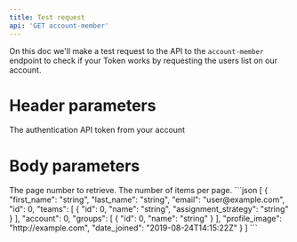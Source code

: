```yaml
---
title: Test request
api: 'GET account-member'
---
```


On this doc we'll make a test request to the API to the `account-member` endpoint to check if your Token works by requesting the users list on our account.

# Header parameters
<ParamField header="Authorization" placeholder="Token <your token>" required>The authentication API token from your account</ParamField>

# Body parameters
<ParamField body="page" type="integer">
  The page number to retrieve.
</ParamField>

<ParamField body="page_size" type="integer">
  The number of items per page.
</ParamField>


<ResponseExample>
```json
[
  {
    "first_name": "string",
    "last_name": "string",
    "email": "user@example.com",
    "id": 0,
    "teams": [
      {
        "id": 0,
        "name": "string",
        "assignment_strategy": "string"
      }
    ],
    "account": 0,
    "groups": [
      {
        "id": 0,
        "name": "string"
      }
    ],
    "profile_image": "http://example.com",
    "date_joined": "2019-08-24T14:15:22Z"
  }
]
```
</ResponseExample>